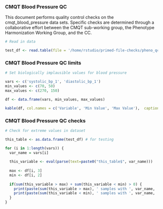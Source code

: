 ### CMQT Blood Pressure QC

This document performs quality control checks on the cmqt_blood_pressure data sets. Specific checks are determined through a collaborative effort between the CMQT sub-working group, the Phenotype Harmonization Working Group, and the CC. 

```r
# Read in data

test_df <- read.table(file = '/home/rstudio/primed-file-checks/pheno_qc/test_data/cmqt_blood_pressure.tsv', sep = '\t', header = TRUE)
```

### CMQT Blood Pressure QC limits
```r
# Set biologically implausible values for blood pressure

vars <- c('systolic_bp_1', 'diastolic_bp_1')
min_values <- c(70, 50) 
max_values <- c(270, 150)

df <- data.frame(vars, min_values, max_values)

kable(df, col.names = c('Variable', 'Min Value', 'Max Value'),  caption = "Min and max extreme values for blood pressure variables")
```

### CMQT Blood Pressure QC checks
```r
# Check for extreme values in dataset

this_table <- as.data.frame(test_df) # for testing

for (i in 1:length(vars)) {
  var_name = vars[i]
  
  this_variable <- eval(parse(text=paste0("this_table$", var_name)))
  
  max <- df[i, 3]
  min <- df[i, 2]
  
  if(sum(this_variable > max) + sum(this_variable < min) > 0) {
    print(paste(sum(this_variable > max), ' samples with ', var_name, '>', max))
    print(paste(sum(this_variable < min), ' samples with ', var_name, '<', min))
  }
}
```